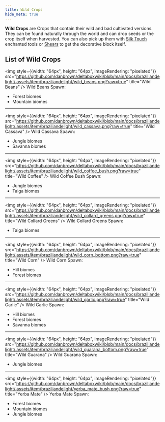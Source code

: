 ```yaml
---
title: Wild Crops
hide_meta: true
---
```


**Wild Crops** are Crops that contain their wild and bad cultivated versions. They can be found naturally through the world and can drop seeds or the crop itself when harvested.
You can also pick up them with [Silk Touch](https://minecraft.wiki/w/Silk_Touch) enchanted tools or [Shears](https://minecraft.wiki/w/Shears) to get the decorative block itself.

## List of Wild Crops

<img style={{width: "64px", height: "64px", imageRendering: "pixelated"}} src="https://github.com/danbrown/deltaboxwiki/blob/main/docs/braziliandelight/.assets/item/braziliandelight/wild_beans.png?raw=true" title="Wild Beans" />
Wild Beans
Spawn:
- Forest biomes
- Mountain biomes

---------------------------------------

<img style={{width: "64px", height: "64px", imageRendering: "pixelated"}} src="https://github.com/danbrown/deltaboxwiki/blob/main/docs/braziliandelight/.assets/item/braziliandelight/wild_cassava.png?raw=true" title="Wild Cassava" />
Wild Cassava
Spawn:
- Jungle biomes
- Savanna biomes

---------------------------------------

<img style={{width: "64px", height: "64px", imageRendering: "pixelated"}} src="https://github.com/danbrown/deltaboxwiki/blob/main/docs/braziliandelight/.assets/item/braziliandelight/wild_coffee_bush.png?raw=true" title="Wild Coffee" />
Wild Coffee Bush
Spawn:
- Jungle biomes
- Taiga biomes

---------------------------------------

<img style={{width: "64px", height: "64px", imageRendering: "pixelated"}} src="https://github.com/danbrown/deltaboxwiki/blob/main/docs/braziliandelight/.assets/item/braziliandelight/wild_collard_greens.png?raw=true" title="Wild Collard Greens" />
Wild Collard Greens
Spawn:
- Taiga biomes

---------------------------------------

<img style={{width: "64px", height: "64px", imageRendering: "pixelated"}} src="https://github.com/danbrown/deltaboxwiki/blob/main/docs/braziliandelight/.assets/item/braziliandelight/wild_corn_bottom.png?raw=true" title="Wild Corn" />
Wild Corn
Spawn:
- Hill biomes
- Forest biomes

---------------------------------------

<img style={{width: "64px", height: "64px", imageRendering: "pixelated"}} src="https://github.com/danbrown/deltaboxwiki/blob/main/docs/braziliandelight/.assets/item/braziliandelight/wild_garlic.png?raw=true" title="Wild Garlic" />
Wild Garlic
Spawn:
- Hill biomes
- Forest biomes
- Savanna biomes

---------------------------------------

<img style={{width: "64px", height: "64px", imageRendering: "pixelated"}} src="https://github.com/danbrown/deltaboxwiki/blob/main/docs/braziliandelight/.assets/item/braziliandelight/wild_guarana_bottom.png?raw=true" title="Wild Guarana" />
Wild Guarana
Spawn:
- Jungle biomes

---------------------------------------

<img style={{width: "64px", height: "64px", imageRendering: "pixelated"}} src="https://github.com/danbrown/deltaboxwiki/blob/main/docs/braziliandelight/.assets/item/braziliandelight/yerba_mate_bush.png?raw=true" title="Yerba Mate" />
Yerba Mate
Spawn: 
- Forest biomes
- Mountain biomes
- Jungle biomes